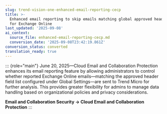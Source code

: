 ```yaml
---
slug: trend-vision-one-enhanced-email-reporting-cecp
title: >-
  Enhanced email reporting to skip emails matching global approved header fields
  for Exchange Online
last_updated: '2025-09-08'
ai_context:
  source_file: enhanced-email-reporting-cecp.md
  conversion_date: '2025-09-08T23:42:19.861Z'
conversion_status: converted
translation_ready: true
---
```


::: {role="main"}
June 20, 2025—Cloud Email and Collaboration Protection enhances its email reporting feature by allowing administrators to control whether reported Exchange Online emails—matching the approved header field list configured under Global Settings—are sent to Trend Micro for further analysis. This provides greater flexibility for admins to manage data handling based on organizational policies and privacy considerations.

**Email and Collaboration Security → Cloud Email and Collaboration Protection**
:::
